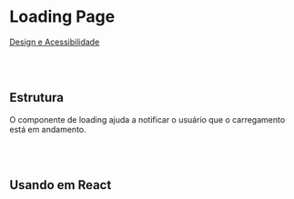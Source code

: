 
# Loading Page
[Design e Acessibilidade](https://www.figma.com/design/2bBnJVKkG09JPWCFBIcD1y/%5BDS%5D-Components?m=auto&node-id=14290-534864&t=TyXNmrAZbhl7DmWw-1)

<br></br>

## Estrutura

O componente de loading ajuda a notificar o usuário que o carregamento está em andamento.

<Canvas of={loadingPageStories.Properties}></Canvas>

<Meta isTemplate />

<br></br>

## Usando em React

<Source of={loadingPageStories.FrameworkReact} />
